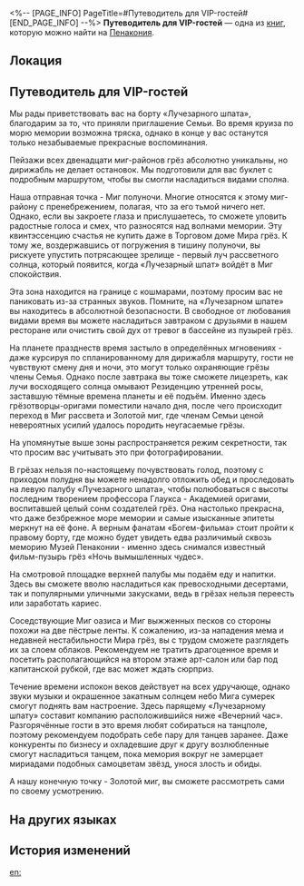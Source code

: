 <%-- [PAGE_INFO]
PageTitle=#Путеводитель для VIP-гостей#
[END_PAGE_INFO] --%>
{{Дополнить}}
{{Книга Инфобокс
|id           = 375
|Название     = 
|Изображение  = Предмет Журнал Пенакония.png
|Мир          = Пенакония
|Томов        = 1
|Автор        = <!--нужно добавить-->
|Описание     = Путеводитель по достопримечательностям для важных гостей «Лучезарного шпата».
|Том1         = {{tx}}
|Источник1    = {{tx|Отсутствует источник}}
|Персонажи    = 
|Фракции      = 
}}
'''Путеводитель для VIP-гостей''' — одна из [[Книги|книг]], которую можно найти на [[Пенакония]].

==Локация==
{{Отметка карты|<!--название карты-->|<!--id отметки-->}}

==Путеводитель для VIP-гостей==
Мы рады приветствовать вас на борту «Лучезарного шпата», благодарим за то, что приняли приглашение Семьи. Во время круиза по морю мемории возможна тряска, однако в конце у вас останутся только незабываемые прекрасные воспоминания.

Пейзажи всех двенадцати миг-районов грёз абсолютно уникальны, но дирижабль не делает остановок. Мы подготовили для вас буклет с подробным маршрутом, чтобы вы смогли насладиться видами сполна.

Наша отправная точка - Миг полуночи. Многие относятся к этому миг-району с пренебрежением, полагая, что за его тьмой ничего нет. Однако, если вы закроете глаза и прислушаетесь, то сможете уловить радостные голоса и смех, что разносятся над волнами мемории. Эту квинтэссенцию счастья не купить даже в Торговом доме Мира грёз. К тому же, воздержавшись от погружения в тишину полуночи, вы рискуете упустить потрясающее зрелище - первый луч рассветного солнца, который появится, когда «Лучезарный шпат» войдёт в Миг спокойствия.

Эта зона находится на границе с кошмарами, поэтому просим вас не паниковать из-за странных звуков. Помните, на «Лучезарном шпате» вы находитесь в абсолютной безопасности. В свободное от любования видами время вы можете насладиться завтраком с друзьями в нашем ресторане или очистить свой дух от тревог в бассейне из пузырей грёз.

На планете празднеств время застыло в определённых мгновениях - даже курсируя по спланированному для дирижабля маршруту, гости не чувствуют смену дня и ночи, это могут только охраняющие грёзы члены Семья. Однако после завтрака вы тоже сможете лицезреть, как лучи восходящего солнца омывают Резиденцию утренней росы, заставшую тёмные времена планеты и её подъём. Именно здесь грёзотворцы-оригами поместили начало дня, после чего происходит переход в Миг рассвета и Золотой миг, где членам Семьи ценой невероятных усилий удалось породить неугасаемые грёзы.

На упомянутые выше зоны распространяется режим секретности, так что просим вас учитывать это при фотографировании.

В грёзах нельзя по-настоящему почувствовать голод, поэтому с приходом полудня вы можете ненадолго отложить обед и проследовать на левую палубу «Лучезарного шпата», чтобы полюбоваться с высоты последним творением профессора Глаукса - Академией оригами, воспитавшей целый сонм создателей грёз. Она настолько прекрасна, что даже безбрежное море мемории и самые изысканные эпитеты меркнут на её фоне. А верным фанатам «Богем-фильма» стоит пройти к правому борту, где можно будет увидеть едва различимый сквозь меморию Музей Пенаконии - именно здесь снимался известный фильм-пузырь грёз «Ночь вымышленных чудес».

На смотровой площадке верхней палубы мы подаём еду и напитки. Здесь вы сможете вволю насладиться как превосходными десертами, так и популярными уличными закусками, ведь в грёзах нельзя переесть или заработать кариес.

Соседствующие Миг оазиса и Миг выжженных песков со стороны похожи на две пёстрые ленты. К сожалению, из-за нападения мема и недавней нестабильности Мира грёз, вы с трудом сможете разглядеть их за слоем облаков. Рекомендуем не тратить драгоценное время и посетить располагающийся на втором этаже арт-салон или бар под капитанской рубкой, где вас может ждать сюрприз.

Течение времени испокон веков действует на всех удручающе, однако звуки музыки и окрашенное закатным солнцем небо Мига сумерек смогут поднять вам настроение. Здесь парящему «Лучезарному шпату» составит компанию расположившийся ниже «Вечерний час». Разгорячённые гости в это время любят собираться на танцполе, поэтому рекомендуем подобрать себе пару для танцев заранее. Даже конкуренты по бизнесу и охладевшие друг к другу возлюбленные смогут насладиться танцем, пока мемория вокруг не замерцает мириадами подобных самоцветам звёзд, унося злость и обиды.

А нашу конечную точку - Золотой миг, вы сможете рассмотреть сами по своему усмотрению.

==На других языках==
{{На других языках
|en   = VIP Itinerary Guide
|zhs  = 贵宾行程规划参考
|zht  = 貴賓行程規劃參考
|ja   = VIPスケジュールプラン参考用
|ko   = 귀빈 항해 일정 안내서
|es   = Itinerario para visitantes VIP
|fr   = Guide touristique pour VIP
|ru   = Путеводитель для VIP-гостей
|th   = ข้อมูลอ้างอิงแผนการเดินทางวีไอพี
|vi   = Tham Khảo Quy Hoạch Hành Trình VIP
|de   = VIP-Reiseführer
|id   = Referensi Rencana Perjalanan Tamu VIP
|pt   = Guia de Itinerário VIP
}}

==История изменений==
{{История изменений|3.5}}

[[en:]]